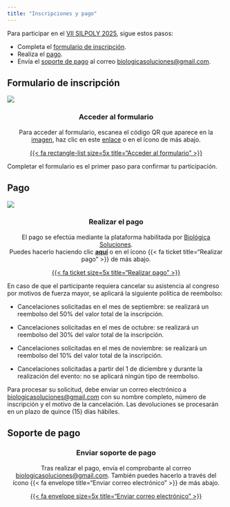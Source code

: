 ```yaml
---
title: "Inscripciones y pago"
---
```


Para participar en el [VII SILPOLY 2025](/index.qmd), sigue estos pasos:

-   Completa el [formulario de inscripción](#sec-formulario).\
-   Realiza el [pago](#sec-pago).\
-   Envía el [soporte de pago](#sec-enviar-comprobante) al correo
    [biologicasoluciones\@gmail.com](mailto:biologicasoluciones@gmail.com).

## Formulario de inscripción {#sec-formulario}

![](imagenes/inscripciones_01.jpg){#image-inscripcion}

::: {style="text-align: center;"}
### Acceder al formulario

Para acceder al formulario, escanea el código QR que aparece en la
[imagen](#image-inscripcion), haz clic en este
[enlace](https://docs.google.com/forms/d/e/1FAIpQLSdoKB7mWsE17lzOHQlGIkacYNHLZS5FkBl8Jj1rRUgdrcODjw/viewform?fbclid=IwY2xjawMZZLlleHRuA2FlbQIxMABicmlkETF3MDFwRzV1U3I5MjBYUGxFAR4cNkEyZ9rR6H4G1zX8UZkLK5LbzFnb4vVSljbvm8sz2_eSA085PSCXhQud6Q_aem_y_ksiD3b_aJQJLbD0leNeA)
o en el ícono de más abajo.

[{{< fa rectangle-list size=5x title="Acceder al formulario" >}}](https://docs.google.com/forms/d/e/1FAIpQLSdoKB7mWsE17lzOHQlGIkacYNHLZS5FkBl8Jj1rRUgdrcODjw/viewform?fbclid=IwY2xjawMZZLlleHRuA2FlbQIxMABicmlkETF3MDFwRzV1U3I5MjBYUGxFAR4cNkEyZ9rR6H4G1zX8UZkLK5LbzFnb4vVSljbvm8sz2_eSA085PSCXhQud6Q_aem_y_ksiD3b_aJQJLbD0leNeA)
:::

::: callout-note
Completar el formulario es el primer paso para confirmar tu participación.
:::

## Pago {#sec-pago}

![](imagenes/inscripciones_02.jpg)

::: {style="text-align: center;"}
### Realizar el pago

El pago se efectúa mediante la plataforma habilitada por [Biológica
Soluciones](http://www.biologicasoluciones.com).\
Puedes hacerlo haciendo clic
[**aquí**](https://checkout.bold.co/payment/LNK_UTYB2AFM7L) o en el ícono
{{< fa ticket title="Realizar pago" >}} de más abajo.

[{{< fa ticket size=5x title="Realizar pago" >}}](https://checkout.bold.co/payment/LNK_UTYB2AFM7L)
:::

::: callout-important
En caso de que el participante requiera cancelar su asistencia al congreso por
motivos de fuerza mayor, se aplicará la siguiente política de reembolso:

-   Cancelaciones solicitadas en el mes de septiembre: se realizará un reembolso
    del 50% del valor total de la inscripción.

-   Cancelaciones solicitadas en el mes de octubre: se realizará un reembolso
    del 30% del valor total de la inscripción.

-   Cancelaciones solicitadas en el mes de noviembre: se realizará un reembolso
    del 10% del valor total de la inscripción.

-   Cancelaciones solicitadas a partir del 1 de diciembre y durante la
    realización del evento: no se aplicará ningún tipo de reembolso.

Para procesar su solicitud, debe enviar un correo electrónico a
[biologicasoluciones\@gmail.com](mailto:biologicasoluciones@gmail.com) con su
nombre completo, número de inscripción y el motivo de la cancelación. Las
devoluciones se procesarán en un plazo de quince (15) días hábiles.
:::

## Soporte de pago {#sec-enviar-comprobante}

::: {style="text-align: center;"}
### Enviar soporte de pago

Tras realizar el pago, envía el comprobante al correo [biologicasoluciones\@gmail.com](mailto:biologicasoluciones@gmail.com). También puedes hacerlo a través del ícono {{< fa envelope title="Enviar correo electrónico" >}} de más abajo.

[{{< fa envelope size=5x title="Enviar correo electrónico" >}}](mailto:biologicasoluciones@gmail.com)
:::
